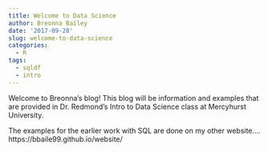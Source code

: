 ```yaml
---
title: Welcome to Data Science
author: Breonna Bailey
date: '2017-09-28'
slug: welcome-to-data-science
categories:
  - R
tags:
  - sqldf
  - intro
---
```



Welcome to Breonna's blog! 
This blog will be information and examples that are provided in Dr. Redmond's Intro to Data Science class at Mercyhurst University. 

The examples for the earlier work with SQL are done on my other website.... https://bbaile99.github.io/website/

